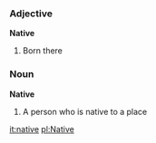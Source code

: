 ===Adjective===
'''Native'''
# Born there
===Noun===
'''Native'''
# A person who is native to a place

[[it:native]]
[[pl:Native]]